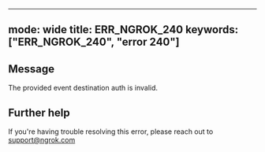 
---
mode: wide
title: ERR_NGROK_240
keywords: ["ERR_NGROK_240", "error 240"]
---

## Message
The provided event destination auth is invalid.




## Further help
If you're having trouble resolving this error, please reach out to [support@ngrok.com](mailto:support@ngrok.com?subject=Help%20with%20ERR_NGROK_240)

